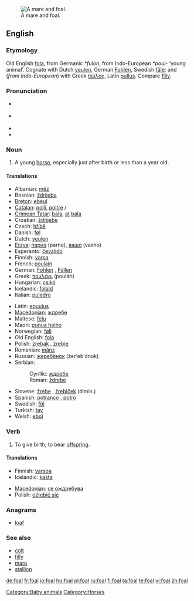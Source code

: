 [[Image:Mare and foal (Kvetina-Marie).jpg|thumb|right|A mare and foal.]]
==English==
{{wikipedia}}

===Etymology===
Old English [[fola]], from Germanic ''*fulon'', from Indo-European ''*poul-'' ‘young animal’.  Cognate with Dutch [[veulen]], German [[Fohlen]], Swedish [[fåle]]; and (''from Indo-European'') with Greek [[πῶλος]], Latin [[pullus]].  Compare [[filly]].

===Pronunciation===
* {{a|UK}} {{IPA|/fəʊl/}}
* {{a|US}} {{IPA|/foʊl/}}
* {{audio|en-us-foal.ogg|Audio (US)}}
* {{rhymes|əʊl}}

===Noun===
{{en-noun}}

# A young [[horse]], especially just after birth or less than a year old.

====Translations====
{{trans-top|young horse}}
* Albanian: [[mëz]] {{m}}
* Bosnian: [[ždrijebe]] {{n}}
* [[Breton]]: [[ebeul]] {{m}}
* [[Catalan]]: [[pollí]], [[poltre]] {{m}}/{{f}}
* [[Crimean Tatar]]: [[bala#Crimean Tatar|bala]], [[at]] [[bala]]
* Croatian: [[ždrijebe]] {{n}}
* Czech: [[hříbě]] {{n}}
* Danish: [[føl]] {{n}}
* Dutch: [[veulen]] {{n}}
* [[Erzya]]: [[парнэ]] (parne), [[вашо]] (vasho)
* Esperanto: [[ĉevalido]]
* Finnish: [[varsa]]
* French: [[poulain]] {{m}}
* German: [[Fohlen]] {{n}}, [[Füllen]] {{n}}
* Greek: [[πουλάρι]] (poulári) {{n}}
* Hungarian: [[csikó]]
* Icelandic: [[folald]] {{n}}
* Italian: [[puledro]] {{n}}
{{trans-mid}}
* Latin: [[equulus]] {{m}}
* [[Macedonian]]: [[ждребе]] {{n}}
* Maltese: [[felu]] {{m}}
* Maori: [[punua hoiho]]
* Norwegian: [[føll]] {{n}}
* Old English: [[fola]] {{m}}
* Polish: [[źrebak]] {{m}}, [[źrebię]] {{n}}
* Romanian: [[mânz]] {{m}}
* Russian: [[жеребёнок]] (žer'eb'ónok) {{m}}
* Serbian:
*: Cyrillic: [[ждребе]] {{n}}
*: Roman: [[ždrebe]] {{n}}
* Slovene: [[žrebe]] {{n}}, [[žrebiček]] {{m}} (dimin.)
* Spanish: [[potranco]] {{m}}, [[potro]] {{m}}
* Swedish: [[föl]] {{n}}
* Turkish: [[tay]]
* Welsh: [[ebol]] {{m}}
{{trans-bottom}}

===Verb===
{{en-verb|foals|foaling|foaled|foaled}}

# {{context|equestrian}} To give birth; to bear [[offspring]].

====Translations====
{{trans-top|give birth}}
* Finnish: [[varsoa]]
* Icelandic: [[kasta]]
{{trans-mid}}
* [[Macedonian]]: [[се ождребува]]
* Polish: [[oźrebić się]]
{{trans-bottom}}

===Anagrams===
* [[loaf]]

===See also===
* [[colt]]
* [[filly]]
* [[mare]]
* [[stallion]]

[[Category:Baby animals]]
[[Category:Horses]]

[[de:foal]]
[[fr:foal]]
[[io:foal]]
[[hu:foal]]
[[pl:foal]]
[[ru:foal]]
[[fi:foal]]
[[ta:foal]]
[[te:foal]]
[[vi:foal]]
[[zh:foal]]